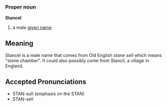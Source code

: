 ===Proper noun===
'''Stancel'''

# a male [[given name]].

==Meaning==
Stancel is a male name that comes from Old English ''stane sell'' which means "stone chamber". It could also possibly come from Stancil, a village in England. 

==Accepted Pronunciations==
*STAN-sull (emphasis on the STAN)
*STAN-sell